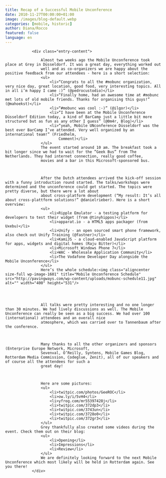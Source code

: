 ```yaml
---
title: Recap of a Successful Mobile Unconference
date: 2010-11-27T00:00:00+01:00
image: /images/blog-default.webp
categories: [mobile, historic]
author: Diana/Rocco
featured: false
language: en
---
```


				<div class="entry-content">

					Almost two weeks ago the Mobile Unconference took place at Grey in Düsseldorf. It was a great day, everything worked out
					well and as co-organizers we are happy about the positive feedback from our attendees - here is a short selection:
					<ul>
						<li>“Congrats to all the #mobunc organization, very nice day, great location, good food, very interesting topics. All in all i’m happy I came :)” (@pedrocustodio)</li>
						<li>“Finally home, had an awesome time at #mobunc met lots of old mobile friends. Thanks for organising this guys!” (@mahoekst)</li>
						<li>“#mobunc was cool :-)” (@ilgor)</li>
						<li>“I have been at the Mobile Unconference Düsseldorf Edition today, a kind of BarCamp just a little bit more structured but as fun as any other I guess” (@0m4r, Blog)</li>
						<li>“yeah, Mobile UNconference Düsseldorf was the best ever BarCamp I’ve attended. Very well organized by an international team!” (Friedhelm,
							Comment)</li>
					</ul>
					The event started around 10 am. The breakfast took a bit longer since we had to wait for the ”Geek Bus” from The Netherlands. They had internet connection, really good coffee,
					movies and a bar in this Microsoft-sponsored bus.

					

					After the Dutch attendees arrived the kick-off session with a funny introduction round started. The talks/workshops were determined and the unconference could get started. The topics were pretty diverse, but there were a lot about
					about cross-platform development (“My result: It’s all about cross-plattform solutions!” @danielrieber). Here is a short overview:
					<ul>
						<li>Ripple Emulator - a testing platform for developers to test their widget (from @tinyhippos)</li>
						<li>apparat.io - a HTML5 apps packager (from Uxebu)</li>
						<li>Unify - an open sourced smart phone framework, also check out Unify Training (@fastner)</li>
						<li>KamiJS - a cloud-enabled JavaScript platform for apps, widgets and digital homes (Raju Bitter)</li>
						<li>Microsoft Windows Phone 7</li>
						<li>WAC - Wholesale Application Community</li>
						<li>The Vodafone Developer Day alongside the Mobile Unconference</li>
					</ul>
					Here’s the whole schedule:<img class="aligncenter size-full wp-image-1601" title="Mobile Unconference Schedule" src="http://pavingways.com/wp-content/uploads/mobunc-schedule11.jpg" alt="" width="400" height="531"/>
					

					

					All talks were pretty interesting and no one longer than 30 minutes. We had lively discussions as well. The Mobile Unconference can really be seen as a big success. We had over 100 (international) attendees and an overall nice
					atmosphere, which was carried over to Tannenbaum after the conference.

					

					Many thanks to all the other organizers and sponsors (Enterprise Europe Network, Microsoft,
					Sevenval, O’Reilly, Syntens, Mobile Games Blog, Rotterdam Media Commission, Codeglue, Zenit), all of our speakers and of course all the attendees for such a
					great day!

					

					Here are some pictures:
					<ul>
						<li>twitpic.com/photos/GeeROC</li>
						<li>ow.ly/i/5vH4</li>
						<li>yfrog.com/mr55397428j</li>
						<li>twitpic.com/372dp3</li>
						<li>twitpic.com/3743un</li>
						<li>twitpic.com/3728o0</li>
						<li>twitpic.com/372gr3</li>
					</ul>
					Grey thankfully also created some videos during the event. Check them out on their blog:
					<ul>
						<li>Opening</li>
						<li>Impressions</li>
						<li>Review</li>
					</ul>
					We are definitely looking forward to the next Mobile Unconference which most likely will be held in Rotterdam again. See you there!
				</div>

